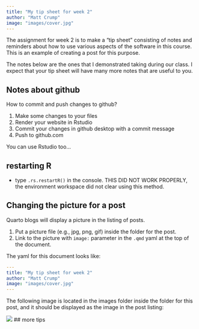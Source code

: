 ```yaml
---
title: "My tip sheet for week 2"
author: "Matt Crump"
image: "images/cover.jpg"
---
```


The assignment for week 2 is to make a "tip sheet" consisting of notes and reminders about how to use various aspects of the software in this course. This is an example of creating a post for this purpose.

The notes below are the ones that I demonstrated taking during our class. I expect that your tip sheet will have many more notes that are useful to you.

## Notes about github

How to commit and push changes to github?

1.  Make some changes to your files
2.  Render your website in Rstudio
3.  Commit your changes in github desktop with a commit message
4.  Push to github.com

You can use Rstudio too...

## restarting R

-   type `.rs.restartR()` in the console. THIS DID NOT WORK PROPERLY, the environment workspace did not clear using this method.

## Changing the picture for a post

Quarto blogs will display a picture in the listing of posts.

1.  Put a picture file (e.g., jpg, png, gif) inside the folder for the post.
2.  Link to the picture with `image:` parameter in the `.qmd` yaml at the top of the document.

The yaml for this document looks like:

``` yaml
---
title: "My tip sheet for week 2"
author: "Matt Crump"
image: "images/cover.jpg"
---
```

The following image is located in the images folder inside the folder for this post, and it should be displayed as the image in the post listing:

![](images/cover.jpg) \## more tips
